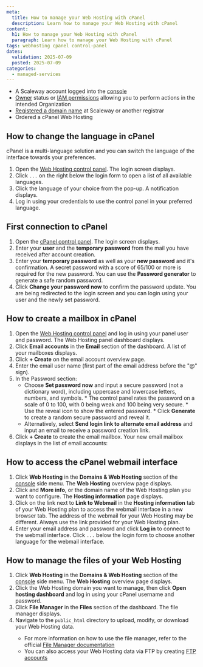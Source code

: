 ```yaml
---
meta:
  title: How to manage your Web Hosting with cPanel
  description: Learn how to manage your Web Hosting with cPanel
content:
  h1: How to manage your Web Hosting with cPanel
  paragraph: Learn how to manage your Web Hosting with cPanel
tags: webhosting cpanel control-panel
dates:
  validation: 2025-07-09
  posted: 2025-07-09
categories:
  - managed-services
---
```



<Requirements />

- A Scaleway account logged into the [console](https://console.scaleway.com)
- [Owner](/iam/concepts/#owner) status or [IAM permissions](/iam/concepts/#permission) allowing you to perform actions in the intended Organization
- [Registered a domain name](/domains-and-dns/how-to/register-internal-domain/) at Scaleway or another registrar
- Ordered a cPanel Web Hosting


## How to change the language in cPanel

cPanel is a multi-language solution and you can switch the language of the interface towards your preferences.

1. Open the [Web Hosting control panel](). The login screen displays.
2. Click `...` on the right below the login form to open a list of all available languages.
    <Lightbox image={image2} alt="" />
3. Click the language of your choice from the pop-up. A notification displays.
    <Lightbox image={image3} alt="" />
4. Log in using your credentials to use the control panel in your preferred language.
    <Lightbox image={image4} alt="" />

## First connection to cPanel

1. Open the [cPanel control panel](#how-to-access-the-web-hosting-control-panel-from-the-scaleway-console). The login screen displays.
2. Enter your **user** and the **temporary password** from the mail you have received after account creation.
    <Lightbox image={image5} alt="" />
3. Enter your **temporary password** as well as your **new password** and it's confirmation. A secret password with a score of 65/100 or more is required for the new password.
    <Lightbox image={image6} alt="" />
    <Message type="tip">
      You can use the **Password generator** to generate a safe random password.
    </Message>
4. Click **Change your password now** to confirm the password update. You are being redirected to the login screen and you can login using your user and the newly set password.

## How to create a mailbox in cPanel

1. Open the [Web Hosting control panel](#how-to-access-the-web-hosting-control-panel-from-the-scaleway-console) and log in using your panel user and password. The Web Hosting panel dashboard displays.
2. Click **Email accounts** in the **Email** section of the dashboard. A list of your mailboxes displays.
     <Lightbox image={image7} alt="" />
3. Click **+ Create** on the email account overview page.
     <Lightbox image={image8} alt="" />
4. Enter the email user name (first part of the email address before the "@" sign).
5. In the Password section:
    * Choose **Set password now** and input a secure password (not a dictionary word), including uppercase and lowercase letters, numbers, and symbols.
         <Message type="tip">
            *  The control panel rates the password on a scale of 0 to 100, with 0 being weak and 100 being very secure.
            * Use the reveal icon to show the entered password.
            * Click **Generate** to create a random secure password and reveal it.
         </Message>
    * Alternatively, select **Send login link to alternate email address** and input an email to receive a password creation link.
        <Lightbox image={image9} alt="" />
6. Click **+ Create** to create the email mailbox. Your new email mailbox displays in the list of email accounts:
       <Lightbox image={image10} alt="" />

## How to access the cPanel webmail interface

1. Click **Web Hosting** in the **Domains & Web Hosting** section of the [console](https://console.scaleway.com/) side menu. The **Web Hosting** overview page displays.
2. Click <Icon name="more" /> and **More info**, or the domain name of the Web Hosting plan you want to configure. The **Hosting information** page displays.
3. Click on the link next to **Link to Webmail** in the **Hosting information** tab of your Web Hosting plan to access the webmail interface in a new browser tab.
    <Lightbox image={image11} alt="" />
       <Message type="note">
         The address of the webmail for your Web Hosting may be different. Always use the link provided for your Web Hosting plan.
       </Message>
4. Enter your email address and password and click **Log in** to connect to the webmail interface.
       <Message type="tip">
         Click `...` below the login form to choose another language for the webmail interface.
       </Message>

## How to manage the files of your Web Hosting

1. Click **Web Hosting** in the **Domains & Web Hosting** section of the [console](https://console.scaleway.com/) side menu. The **Web Hosting** overview page displays.
2. Click the Web Hosting domain you want to manage, then click **Open hosting dashboard** and log in using your cPanel username and password.
3. Click **File Manager** in the **Files** section of the dashboard.
    <Lightbox image={image12} alt="" />
    The file manager displays.
3. Navigate to the `public_html` directory to upload, modify, or download your Web Hosting data.
    <Lightbox image={image13} alt="" />
    <Message type="tip">
     * For more information on how to use the file manager, refer to the official [File Manager documentation](https://docs.cpanel.net/cpanel/files/file-manager/)
     * You can also access your Web Hosting data via FTP by creating [FTP accounts](https://docs.cpanel.net/cpanel/files/ftp-accounts/)
    </Message>
